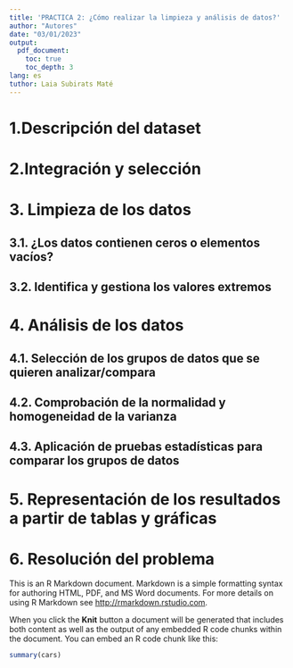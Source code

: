 ```yaml
---
title: 'PRACTICA 2: ¿Cómo realizar la limpieza y análisis de datos?'
author: "Autores"
date: "03/01/2023"
output:
  pdf_document:
    toc: true
    toc_depth: 3
lang: es
tuthor: Laia Subirats Maté
---
```


# 1.Descripción del dataset

# 2.Integración y selección 

# 3. Limpieza de los datos

## 3.1. ¿Los datos contienen ceros o elementos vacíos? 

## 3.2. Identifica y gestiona los valores extremos

# 4. Análisis de los datos

## 4.1. Selección de los grupos de datos que se quieren analizar/compara

## 4.2. Comprobación de la normalidad y homogeneidad de la varianza

## 4.3. Aplicación de pruebas estadísticas para comparar los grupos de datos

# 5. Representación de los resultados a partir de tablas y gráficas

# 6. Resolución del problema

This is an R Markdown document. Markdown is a simple formatting syntax for authoring HTML, PDF, and MS Word documents. For more details on using R Markdown see <http://rmarkdown.rstudio.com>.

When you click the **Knit** button a document will be generated that includes both content as well as the output of any embedded R code chunks within the document. You can embed an R code chunk like this:

```r
summary(cars)
```

